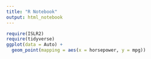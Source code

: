 ```yaml
---
title: "R Notebook"
output: html_notebook
---
```


```r
require(ISLR2)
require(tidyverse)
ggplot(data = Auto) +
  geom_point(mapping = aes(x = horsepower, y = mpg))

```
